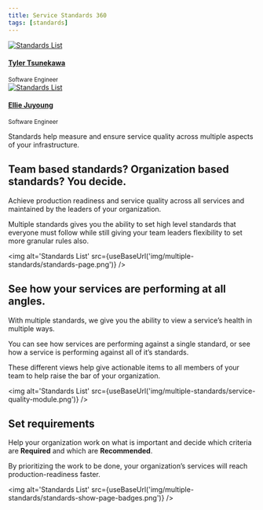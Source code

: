 ```yaml
---
title: Service Standards 360
tags: [standards]
---
```



<div class="avatar margin-vert--md minus-margin-top">
  <div class="avatar margin-vert--md margin-right">
    <a class="avatar__photo-link avatar__photo" href="https://github.com/ttsunekawa" target="_blank" rel="noreferrer noopener">
      <img
        alt='Standards List'
        src={useBaseUrl('https://assets-global.website-files.com/5fd1d1ab54430e3590726397/5fd1d1ab54430e379c7264e2_tyler-headshot.png')}
      />
    </a>
    <div class="avatar__intro">
      <h4 class="avatar__name">
        <a href="https://github.com/ttsunekawa" target="_blank" rel="noreferrer noopener">Tyler Tsunekawa</a>
      </h4><small class="avatar__subtitle">Software Engineer</small>
    </div>
  </div>
  <div class="avatar margin-vert--md">
    <a class="avatar__photo-link avatar__photo" href="https://github.com/elliejy" target="_blank" rel="noreferrer noopener">
      <img
        alt='Standards List'
        src={useBaseUrl('https://assets-global.website-files.com/5fd1d1ab54430e3590726397/5fd1d1ab54430eecea7264e1_ellie-headshot.svg')}
      />
    </a>
    <div class="avatar__intro">
      <h4 class="avatar__name">
        <a href="https://github.com/elliejy" target="_blank" rel="noreferrer noopener">Ellie Juyoung</a>
      </h4><small class="avatar__subtitle">Software Engineer</small>
    </div>
  </div>
</div>

Standards help measure and ensure service quality across multiple aspects of your infrastructure.

<!--truncate-->

## Team based standards? Organization based standards? You decide.

Achieve production readiness and service quality across all services and maintained by the leaders of your organization.

Multiple standards gives you the ability to set high level standards that everyone must follow while still giving your team leaders flexibility to set more granular rules also.

<img
  alt='Standards List'
  src={useBaseUrl('img/multiple-standards/standards-page.png')}
/>

## See how your services are performing at all angles.

With multiple standards, we give you the ability to view a service’s health in multiple ways.

You can see how services are performing against a single standard, or see how a service is performing against all of it’s standards.

These different views help give actionable items to all members of your team to help raise the bar of your organization.

<img
  alt='Standards List'
  src={useBaseUrl('img/multiple-standards/service-quality-module.png')}
/>

## Set requirements

Help your organization work on what is important and decide which criteria are **Required** and which are **Recommended**.

By prioritizing the work to be done, your organization’s services will reach production-readiness faster.

<img
  alt='Standards List'
  src={useBaseUrl('img/multiple-standards/standards-show-page-badges.png')}
/>